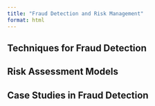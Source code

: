 ```yaml
---
title: "Fraud Detection and Risk Management"
format: html
---
```


## Techniques for Fraud Detection

## Risk Assessment Models

## Case Studies in Fraud Detection